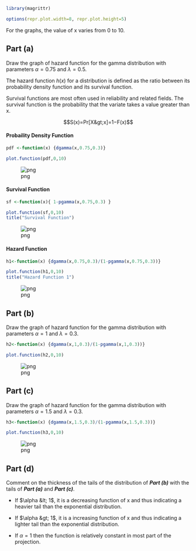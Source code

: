 

```r
library(magrittr)

options(repr.plot.width=8, repr.plot.height=5)
```

For the graphs, the value of x varies from 0 to 10.

## Part (a)

Draw the graph of hazard function for the gamma distribution with parameters $\alpha  = 0.75$ and $\lambda  = 0.5$.


The hazard function $h(x)$ for a distribution is defined as the ratio between its probability density function and its survival function.

Survival functions are most often used in reliability and related fields. The survival function is the probability that the variate takes a value greater than x.

$$S(x)=Pr[X&gt;x]=1−F(x)$$

#### Probaility Density Function


```r
pdf <-function(x) {dgamma(x,0.75,0.3)}

plot.function(pdf,0,10)
```


![png](output_5_0.png)


#### Survival Function


```r
sf <-function(x){ 1-pgamma(x,0.75,0.3) }

plot.function(sf,0,10)
title("Survival Function")

```


![png](output_7_0.png)


#### Hazard Function


```r
h1<-function(x) {dgamma(x,0.75,0.3)/(1-pgamma(x,0.75,0.3))}

plot.function(h1,0,10)
title("Hazard Function 1")


```


![png](output_9_0.png)


## Part (b)

Draw the graph of hazard function for the gamma distribution with parameters $\alpha  = 1$ and $\lambda  = 0.3$. 


```r
h2<-function(x) {dgamma(x,1,0.3)/(1-pgamma(x,1,0.3))}

plot.function(h2,0,10)
```


![png](output_11_0.png)


## Part (c)

Draw the graph of hazard function for the gamma distribution with parameters $\alpha  = 1.5$ and $\lambda  = 0.3$. 


```r
h3<-function(x) {dgamma(x,1.5,0.3)/(1-pgamma(x,1.5,0.3))}

plot.function(h3,0,10)
```


![png](output_13_0.png)


## Part (d)

Comment on the thickness of the tails of the distribution of ***Part (b)*** with the tails of ***Part (a)*** and
***Part (c)***.


* If $\alpha  &lt; 1$, it is a decreasing function of x and thus indicating a heavier tail than the exponential
distribution. 


* If $\alpha  &gt; 1$, it is a increasing function of x and thus indicating a lighter tail than the exponential
distribution. 


* If $\alpha  = 1$ then the function is relatively constant in most part of the projection.



```r

```
